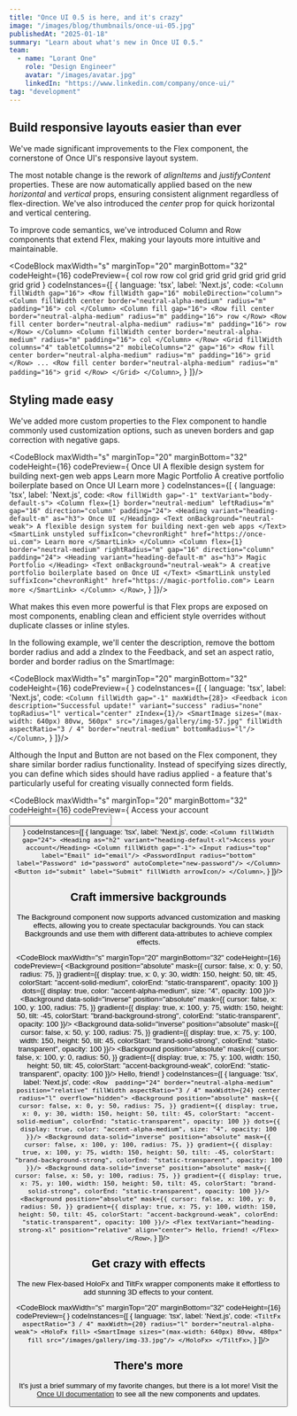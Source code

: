 ```yaml
---
title: "Once UI 0.5 is here, and it's crazy"
image: "/images/blog/thumbnails/once-ui-05.jpg"
publishedAt: "2025-01-18"
summary: "Learn about what's new in Once UI 0.5."
team:
  - name: "Lorant One"
    role: "Design Engineer"
    avatar: "/images/avatar.jpg"
    linkedIn: "https://www.linkedin.com/company/once-ui/"
tag: "development"
---
```


<SmartImage priority sizes="(max-width: 1024px) 100vw, 1024px" src="/images/blog/thumbnails/once-ui-05.jpg" alt="Once UI 0.5" radius="l" aspectRatio="16 / 9" marginBottom="32"/>

## Build responsive layouts easier than ever

We've made significant improvements to the <InlineCode>Flex</InlineCode> component, the cornerstone of Once UI's responsive layout system.

The most notable change is the rework of _alignItems_ and _justifyContent_ properties. These are now automatically applied based on the new _horizontal_ and _vertical_ props, ensuring consistent alignment regardless of flex-direction. We've also introduced the _center_ prop for quick horizontal and vertical centering.

To improve code semantics, we've introduced <InlineCode>Column</InlineCode> and <InlineCode>Row</InlineCode> components that extend <InlineCode>Flex</InlineCode>, making your layouts more intuitive and maintainable.

<CodeBlock
    maxWidth="s"
    marginTop="20"
    marginBottom="32"
    codeHeight={16}
    codePreview={
        <Column fillWidth gap="16">
          <Row fillWidth gap="16" mobileDirection="column">
        <Column fillWidth center border="neutral-alpha-medium" radius="m" padding="16">
            col
        </Column>
        <Column fill gap="16">
          <Row fill center border="neutral-alpha-medium" radius="m" padding="16">
              row
          </Row>
          <Row fill center border="neutral-alpha-medium" radius="m" padding="16">
              row
          </Row>
        </Column>
        <Column fillWidth center border="neutral-alpha-medium" radius="m" padding="16">
            col
        </Column>
      </Row>
        <Grid fillWidth columns="4" tabletColumns="2" mobileColumns="2" gap="16">
          <Row fill center border="neutral-alpha-medium" radius="m" padding="16">
              grid
          </Row>
          <Row fill center border="neutral-alpha-medium" radius="m" padding="16">
              grid
          </Row>
          <Row fill center border="neutral-alpha-medium" radius="m" padding="16">
              grid
          </Row>
          <Row fill center border="neutral-alpha-medium" radius="m" padding="16">
              grid
          </Row>
          <Row fill center border="neutral-alpha-medium" radius="m" padding="16">
              grid
          </Row>
          <Row fill center border="neutral-alpha-medium" radius="m" padding="16">
              grid
          </Row>
          <Row fill center border="neutral-alpha-medium" radius="m" padding="16">
              grid
          </Row>
          <Row fill center border="neutral-alpha-medium" radius="m" padding="16">
              grid
          </Row>
        </Grid>
        </Column>
    }
    codeInstances={[
        {
            language: 'tsx',
            label: 'Next.js',
            code:
`<Column fillWidth gap="16">
  <Row fillWidth gap="16" mobileDirection="column">
    <Column fillWidth center border="neutral-alpha-medium" radius="m" padding="16">
        col
    </Column>
    <Column fill gap="16">
      <Row fill center border="neutral-alpha-medium" radius="m" padding="16">
          row
      </Row>
      <Row fill center border="neutral-alpha-medium" radius="m" padding="16">
          row
      </Row>
    </Column>
    <Column fillWidth center border="neutral-alpha-medium" radius="m" padding="16">
        col
    </Column>
  </Row>
  <Grid fillWidth columns="4" tabletColumns="2" mobileColumns="2" gap="16">
    <Row fill center border="neutral-alpha-medium" radius="m" padding="16">
        grid
    </Row>
    ...
    <Row fill center border="neutral-alpha-medium" radius="m" padding="16">
        grid
    </Row>
  </Grid>
</Column>`,
        }
]}/>

## Styling made easy

We've added more custom properties to the <InlineCode>Flex</InlineCode> component to handle commonly used customization options, such as uneven borders and gap correction with negative gaps.

<CodeBlock
    maxWidth="s"
    marginTop="20"
    marginBottom="32"
    codeHeight={16}
    codePreview={
      <Row fillWidth gap="-1" textVariant="body-default-s">
        <Column flex={1} border="neutral-medium" leftRadius="m" gap="16" direction="column" padding="24">
            <Heading variant="heading-default-m" as="h3">Once UI</Heading>
            <Text onBackground="neutral-weak">A flexible design system for building next-gen web apps</Text>
            <SmartLink unstyled suffixIcon="chevronRight" href="https://once-ui.com">Learn more</SmartLink>
        </Column>
        <Column flex={1} border="neutral-medium" rightRadius="m" gap="16" direction="column" padding="24">
          <Heading variant="heading-default-m" as="h3">Magic Portfolio</Heading>
          <Text onBackground="neutral-weak">A creative portfolio boilerplate based on Once UI</Text>
          <SmartLink unstyled suffixIcon="chevronRight" href="https://magic-portfolio.com">Learn more</SmartLink>
        </Column>
      </Row>
    }
    codeInstances={[
        {
            language: 'tsx',
            label: 'Next.js',
            code:
`<Row fillWidth gap="-1" textVariant="body-default-s">
  <Column flex={1} border="neutral-medium" leftRadius="m" gap="16" direction="column" padding="24">
      <Heading variant="heading-default-m" as="h3">
        Once UI
      </Heading>
      <Text onBackground="neutral-weak">
        A flexible design system for building next-gen web apps
      </Text>
      <SmartLink unstyled suffixIcon="chevronRight" href="https://once-ui.com">
        Learn more
      </SmartLink>
  </Column>
  <Column flex={1} border="neutral-medium" rightRadius="m" gap="16" direction="column" padding="24">
    <Heading variant="heading-default-m" as="h3">
      Magic Portfolio
    </Heading>
    <Text onBackground="neutral-weak">
      A creative portfolio boilerplate based on Once UI
    </Text>
    <SmartLink unstyled suffixIcon="chevronRight" href="https://magic-portfolio.com">
      Learn more
    </SmartLink>
  </Column>
</Row>`,
        }
]}/>

What makes this even more powerful is that Flex props are exposed on most components, enabling clean and efficient style overrides without duplicate classes or inline styles.

In the following example, we'll center the description, remove the bottom border radius and add a zIndex to the <InlineCode>Feedback</InlineCode>, and set an aspect ratio, border and border radius on the <InlineCode>SmartImage</InlineCode>:

<CodeBlock
    maxWidth="s"
    marginTop="20"
    marginBottom="32"
    codeHeight={16}
    codePreview={
      <Column fillWidth gap="-1" maxWidth={28}>
        <Feedback icon description="Successful update!" variant="success" radius="none" topRadius="l" vertical="center" zIndex={1}/>
        <SmartImage sizes="(max-width: 640px) 80vw, 560px" src="/images/gallery/img-57.jpg" fillWidth aspectRatio="3 / 4" border="neutral-medium" bottomRadius="l"/>
      </Column>
    }
    codeInstances={[
        {
            language: 'tsx',
            label: 'Next.js',
            code:
`<Column fillWidth gap="-1" maxWidth={28}>
  <Feedback icon description="Successful update!" variant="success" radius="none" topRadius="l" vertical="center" zIndex={1}/>
  <SmartImage sizes="(max-width: 640px) 80vw, 560px" src="/images/gallery/img-57.jpg" fillWidth aspectRatio="3 / 4" border="neutral-medium" bottomRadius="l"/>
</Column>`,
        }
]}/>

Although the <InlineCode>Input</InlineCode> and <InlineCode>Button</InlineCode> are not based on the <InlineCode>Flex</InlineCode> component, they share similar border radius functionality. Instead of specifying sizes directly, you can define which sides should have radius applied - a feature that's particularly useful for creating visually connected form fields.

<CodeBlock
    maxWidth="s"
    marginTop="20"
    marginBottom="32"
    codeHeight={16}
    codePreview={
      <Column fillWidth gap="24">
        <Heading as="h2" variant="heading-default-xl">Access your account</Heading>
        <Column fillWidth gap="-1">
          <Input radius="top" label="Email" id="email"/>
          <PasswordInput radius="bottom" label="Password" id="password" autoComplete="new-password"/>
        </Column>
        <Button id="submit" label="Submit" fillWidth arrowIcon/>
      </Column>
    }
    codeInstances={[
        {
            language: 'tsx',
            label: 'Next.js',
            code:
`<Column fillWidth gap="24">
  <Heading as="h2" variant="heading-default-xl">Access your account</Heading>
  <Column fillWidth gap="-1">
    <Input radius="top" label="Email" id="email"/>
    <PasswordInput radius="bottom" label="Password" id="password" autoComplete="new-password"/>
  </Column>
  <Button id="submit" label="Submit" fillWidth arrowIcon/>
</Column>`,
        }
]}/>

## Craft immersive backgrounds

The <InlineCode>Background</InlineCode> component now supports advanced customization and masking effects, allowing you to create spectacular backgrounds. You can stack Backgrounds and use them with different data-attributes to achieve complex effects.

<CodeBlock
    maxWidth="s"
    marginTop="20"
    marginBottom="32"
    codeHeight={16}
    codePreview={
    <Row 
      padding="24"
      border="neutral-alpha-medium" position="relative" fillWidth aspectRatio="3 / 4" maxWidth={24} center 
      radius="l" overflow="hidden">
      <Background
        position="absolute"
        mask={{
          cursor: false,
          x: 0,
          y: 50,
          radius: 75,
        }}
        gradient={{
          display: true,
          x: 0,
          y: 30,
          width: 150,
          height: 50,
          tilt: 45,
          colorStart: "accent-solid-medium",
          colorEnd: "static-transparent",
          opacity: 100
        }}
        dots={{
          display: true,
          color: "accent-alpha-medium",
          size: "4",
          opacity: 100
        }}/>
        <Background
          data-solid="inverse"
          position="absolute"
          mask={{
            cursor: false,
            x: 100,
            y: 100,
            radius: 75,
          }}
          gradient={{
            display: true,
            x: 100,
            y: 75,
            width: 150,
            height: 50,
            tilt: -45,
            colorStart: "brand-background-strong",
            colorEnd: "static-transparent",
            opacity: 100
          }}/>
          <Background
            data-solid="inverse"
            position="absolute"
            mask={{
              cursor: false,
              x: 50,
              y: 100,
              radius: 75,
            }}
            gradient={{
              display: true,
              x: 75,
              y: 100,
              width: 150,
              height: 50,
              tilt: 45,
              colorStart: "brand-solid-strong",
              colorEnd: "static-transparent",
              opacity: 100
            }}/>
            <Background
              position="absolute"
              mask={{
                cursor: false,
                x: 100,
                y: 0,
                radius: 50,
              }}
              gradient={{
                display: true,
                x: 75,
                y: 100,
                width: 150,
                height: 50,
                tilt: 45,
                colorStart: "accent-background-weak",
                colorEnd: "static-transparent",
                opacity: 100
              }}/>
        <Flex textVariant="heading-strong-xl" position="relative" align="center">
          Hello, friend!
        </Flex>
    </Row>
    }
    codeInstances={[
        {
            language: 'tsx',
            label: 'Next.js',
            code:
`<Row 
  padding="24"
  border="neutral-alpha-medium" position="relative" fillWidth aspectRatio="3 / 4" maxWidth={24} center radius="l" overflow="hidden">
  <Background
    position="absolute"
    mask={{
      cursor: false,
      x: 0,
      y: 50,
      radius: 75,
    }}
    gradient={{
      display: true,
      x: 0,
      y: 30,
      width: 150,
      height: 50,
      tilt: 45,
      colorStart: "accent-solid-medium",
      colorEnd: "static-transparent",
      opacity: 100
    }}
    dots={{
      display: true,
      color: "accent-alpha-medium",
      size: "4",
      opacity: 100
    }}/>
  <Background
    data-solid="inverse"
    position="absolute"
    mask={{
      cursor: false,
      x: 100,
      y: 100,
      radius: 75,
    }}
    gradient={{
      display: true,
      x: 100,
      y: 75,
      width: 150,
      height: 50,
      tilt: -45,
      colorStart: "brand-background-strong",
      colorEnd: "static-transparent",
      opacity: 100
    }}/>
  <Background
    data-solid="inverse"
    position="absolute"
    mask={{
      cursor: false,
      x: 50,
      y: 100,
      radius: 75,
    }}
    gradient={{
      display: true,
      x: 75,
      y: 100,
      width: 150,
      height: 50,
      tilt: 45,
      colorStart: "brand-solid-strong",
      colorEnd: "static-transparent",
      opacity: 100
    }}/>
  <Background
    position="absolute"
    mask={{
      cursor: false,
      x: 100,
      y: 0,
      radius: 50,
    }}
    gradient={{
      display: true,
      x: 75,
      y: 100,
      width: 150,
      height: 50,
      tilt: 45,
      colorStart: "accent-background-weak",
      colorEnd: "static-transparent",
      opacity: 100
    }}/>
  <Flex textVariant="heading-strong-xl" position="relative" align="center">
    Hello, friend!
  </Flex>
</Row>`,
        }
]}/>

## Get crazy with effects

The new Flex-based <InlineCode>HoloFx</InlineCode> and <InlineCode>TiltFx</InlineCode> wrapper components make it effortless to add stunning 3D effects to your content.

<CodeBlock
    maxWidth="s"
    marginTop="20"
    marginBottom="32"
    codeHeight={16}
    codePreview={
      <TiltFx aspectRatio="3 / 4" maxWidth={20} radius="l" border="neutral-alpha-weak">
        <HoloFx fill>
          <SmartImage sizes="(max-width: 640px) 80vw, 480px" fill src="/images/gallery/img-33.jpg"/>
        </HoloFx>
      </TiltFx>
    }
    codeInstances={[
        {
            language: 'tsx',
            label: 'Next.js',
            code:
`<TiltFx aspectRatio="3 / 4" maxWidth={20} radius="l" border="neutral-alpha-weak">
  <HoloFx fill>
    <SmartImage sizes="(max-width: 640px) 80vw, 480px" fill src="/images/gallery/img-33.jpg"/>
  </HoloFx>
</TiltFx>`,
        }
]}/>

## There's more

It's just a brief summary of my favorite changes, but there is a lot more! Visit the [Once UI documentation](https://once-ui.com/docs) to see all the new components and updates.
